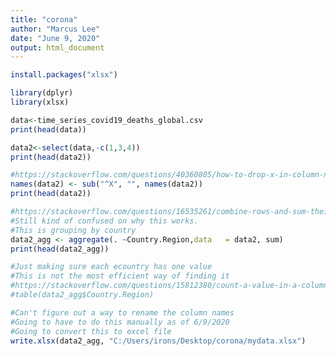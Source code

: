 ---
title: "corona"
author: "Marcus Lee"
date: "June 9, 2020"
output: html_document
---

```{r}
install.packages("xlsx")
```


```{r}
library(dplyr)
library(xlsx)
```

```{r}
data<-time_series_covid19_deaths_global.csv
print(head(data))
```
```{r}
data2<-select(data,-c(1,3,4))
print(head(data2))
```

```{r}
#https://stackoverflow.com/questions/40360805/how-to-drop-x-in-column-names-after-merge
names(data2) <- sub("^X", "", names(data2))
print(head(data2))
```


```{r}
#https://stackoverflow.com/questions/16535261/combine-rows-and-sum-their-values
#Still kind of confused on why this works.
#This is grouping by country
data2_agg <- aggregate(. ~Country.Region,data   = data2, sum)
print(head(data2_agg))
```


```{r}
#Just making sure each ecountry has one value
#This is not the most efficient way of finding it
#https://stackoverflow.com/questions/15812380/count-a-value-in-a-column-in-a-data-frame-in-r-programming
#table(data2_agg$Country.Region)
```

```{r}
#Can't figure out a way to rename the column names
#Going to have to do this manually as of 6/9/2020
#Going to convert this to excel file
write.xlsx(data2_agg, "C:/Users/irons/Desktop/corona/mydata.xlsx")
```


